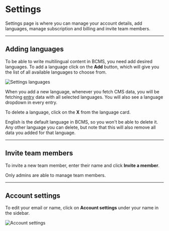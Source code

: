
# Settings

Settings page is where you can manage your account details, add languages, manage subscription and billing and invite team members.

---

## Adding languages

To be able to write multilingual content in BCMS, you need add desired languages.
To add a language click on the **Add** button, which will give you the list of all available languages to choose from.

<Image
  src={settingsLanguages}
  alt="Settings languages"
  className="h-auto w-auto"
  unoptimized
/>

When you add a new language, whenever you fetch CMS data, you will be fetching [entry](/inside-bcms/entries) data with all selected languages.
You will also see a language dropdown in every entry.

To delete a language, click on the **X** from the language card.

<Note>English is the default language in BCMS, so you won't be able to delete it. Any other language you can delete, but note that this will also remove all data you added for that language.</Note>

---

## Invite team members

To invite a new team member, enter their name and click **Invite a member**.

<Note>Only admins are able to manage team members.</Note>

---

## Account settings

To edit your email or name, click on **Account settings** under your name in the sidebar.

<Image
  src={accountSettings}
  alt="Account settings"
  className="h-auto w-auto"
  unoptimized
/>
